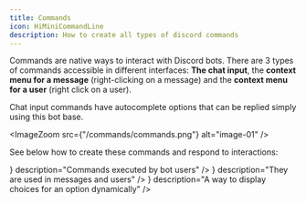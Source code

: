 ```yaml
---
title: Commands
icon: HiMiniCommandLine
description: How to create all types of discord commands
---
```


Commands are native ways to interact with Discord bots. There are 3 types of commands accessible in different interfaces: **The chat input**, the **context menu for a message** (right-clicking on a message) and the **context menu for a user** (right click on a user).

Chat input commands have autocomplete options that can be replied simply using this bot base.

<ImageZoom src={"/commands/commands.png"} alt="image-01" />

See below how to create these commands and respond to interactions:

<Cards className="sm:grid-cols-3">
    <Card
    href="/docs/discord/commands/slash"
    title="Slash commands"
    icon={<icons.RiSlashCommands2/>}
    description="Commands executed by bot users"
  />
  <Card
    href="/docs/discord/commands/context"
    title="Context menus"
    icon={<icons.MdLibraryBooks/>}
    description="They are used in messages and users"
  />
  <Card
    href="/docs/discord/commands/autocomplete"
    title="Autocomplete options"
    icon={<icons.MdAutoFixHigh/>}
    description="A way to display choices for an option dynamically"
  />
</Cards>